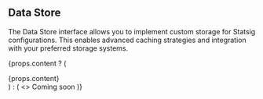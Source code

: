 
## Data Store

The Data Store interface allows you to implement custom storage for Statsig configurations. This enables advanced caching strategies and integration with your preferred storage systems.

{props.content ? (
  <div>{props.content}</div>
) : (
  <>
    <Admonition type="note" title="Note">
      Coming soon
    </Admonition>
  </>
)}
